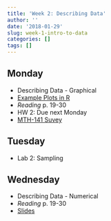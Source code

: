 ```yaml
---
title: 'Week 2: Describing Data'
author: ''
date: '2018-01-29'
slug: week-1-intro-to-data
categories: []
tags: []
---
```


 
## Monday

* Describing Data - Graphical
* [Example Plots in R](/02A-SomePlots.html)
* *Reading* p. 19-30
* HW 2: Due next Monday
* [MTH-141 Suvey](https://docs.google.com/forms/d/e/1FAIpQLSfVVezGtSNJNcd4weclzQfg2P2KiZbkcufle547HYCF3z2adQ/viewform)

## Tuesday

* Lab 2: Sampling

## Wednesday

* Describing Data - Numerical
* *Reading* p. 19-30
* [Slides](/slides/)



  